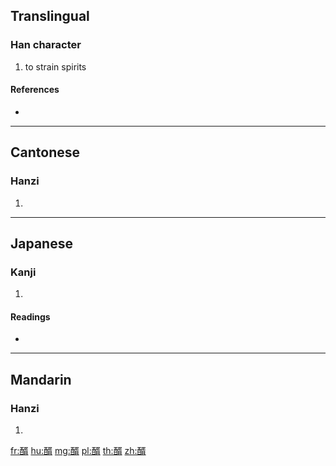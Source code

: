 {{character info/new}}
==Translingual==

===Han character===
{{Han char|rn=164|rad=酉|as=09|sn=16|four=17627|canj=MWNOB}}

# to strain spirits

====References====
* {{Han ref|kx=1285.190|dkj=39935|dj=1785.210|hdz=63592.070|uh=9191|ud=37265|bh=EBDA|bd=60378}}

----

==Cantonese==

===Hanzi===
{{yue-hanzi|jyut=|y=seui2}}

# {{defn|lang=yue|sort=酉09}}

----

==Japanese==

===Kanji===
{{ja-kanji|grade=|rs=酉09}}

# {{defn|lang=ja|sort=酉09}}

====Readings====
* {{ja-readings|on=[[しょ]] (sho)|kun=[[うまざけ]] (umazake)|nanori=}}

----

==Mandarin==

===Hanzi===
{{cmn-hanzi|pin=[[xǔ]] ([[xu3]])|wg=hsü<sup>3</sup>}}

# {{defn|lang=cmn|sort=酉09}}

[[fr:醑]]
[[hu:醑]]
[[mg:醑]]
[[pl:醑]]
[[th:醑]]
[[zh:醑]]
